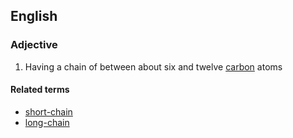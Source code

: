 ==English==

===Adjective===
{{en-adj|head=[[medium]]-[[chain]]|-}}

# {{organic chemistry|of an aliphatic compound}} Having a chain of between about six and twelve [[carbon]] atoms

====Related terms====
* [[short-chain]]
* [[long-chain]]